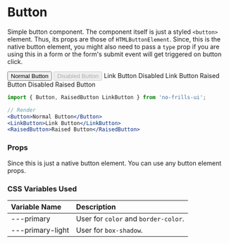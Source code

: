 
<Meta title='Components/Button' component={Button} />

# Button

Simple button component. The component itself is just a styled `<button>` element. Thus, its props are those
of `HTMLButtonElement`. Since, this is the native button element, you might also need to pass a `type` prop
if you are using this in a form or the form's submit event will get triggered on button click.

<Preview>
    <Button>Normal Button</Button>
    <Button disabled>Disabled Button</Button>
    <LinkButton>Link Button</LinkButton>
    <LinkButton disabled>Disabled Link Button</LinkButton>
    <RaisedButton>Raised Button</RaisedButton>
    <RaisedButton disabled>Disabled Raised Button</RaisedButton>
</Preview>

```jsx
import { Button, RaisedButton LinkButton } from 'no-frills-ui';

// Render
<Button>Normal Button</Button>
<LinkButton>Link Button</LinkButton>
<RaisedButton>Raised Button</RaisedButton>
```

### Props

Since this is just a native button element. You can use any button element props.

### CSS Variables Used

| Variable Name | Description |
| :- | :- |
| ---primary | User for `color` and `border-color`. |
| ---primary-light | User for `box-shadow`. |
